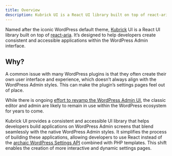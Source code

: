 ```yaml
---
title: Overview
description: Kubrick UI is a React UI library built on top of react-aria, designed to help developers build a consistent and accessible application on the WordPress admin screens.
---
```


Named after the iconic WordPress default theme, [Kubrick](https://wordpress.org/themes/default/) UI is a React UI library built on top of [react-aria](https://react-spectrum.adobe.com/react-aria/). It’s designed to help developers create consistent and accessible applications within the WordPress Admin interface.

## Why?

A common issue with many WordPress plugins is that they often create their own user interface and experience, which doesn’t always align with the WordPress Admin styles. This can make the plugin’s settings pages feel out of place.

While there is ongoing [effort to revamp the WordPress Admin UI](https://wptavern.com/wordpress-plans-ambitious-admin-ui-revamp-with-design-system-galvanizing-broad-support-from-the-developer-community), the classic editor and admin are likely to remain in use within the WordPress ecosystem for years to come.

Kubrick UI provides a consistent and accessible UI library that helps developers build applications on WordPress Admin screens that blend seamlessly with the native WordPress Admin styles. It simplifies the process of building these applications, allowing developers to use React instead of the [archaic WordPress Settings API](https://developer.wordpress.org/plugins/settings/settings-api/) combined with PHP templates. This shift enables the creation of more interactive and dynamic settings pages.
